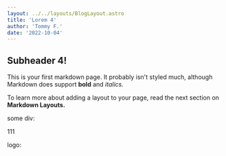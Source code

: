 ```yaml
---
layout: ../../layouts/BlogLayout.astro
title: 'Lorem 4'
author: 'Tommy F.'
date: '2022-10-04'
---
```



## Subheader 4!

This is your first markdown page. It probably isn't styled much, although
Markdown does support **bold** and _italics._

To learn more about adding a layout to your page, read the next section on **Markdown Layouts.**

some div:

<div>111</div>

logo:

<Logo />

